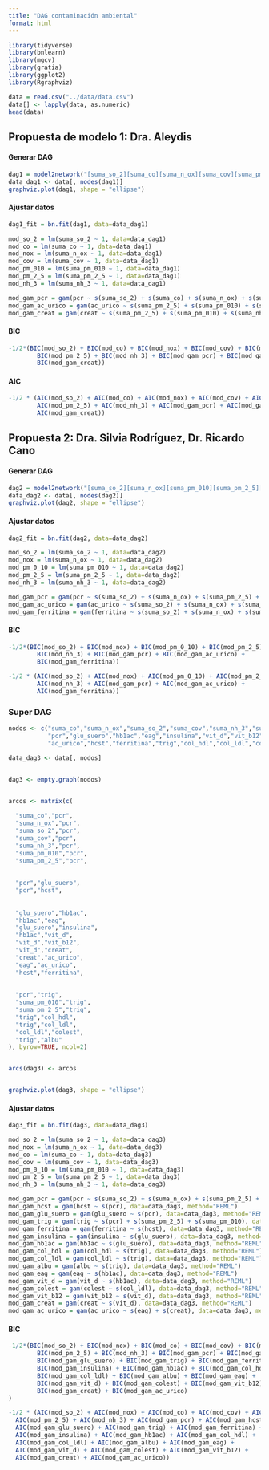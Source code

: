 ```yaml
---
title: "DAG contaminación ambiental"
format: html
---
```


```r
library(tidyverse)
library(bnlearn)
library(mgcv)
library(gratia)
library(ggplot2)
library(Rgraphviz)

data = read.csv("../data/data.csv")
data[] <- lapply(data, as.numeric)
head(data)
```

## Propuesta de modelo 1: Dra. Aleydis

#### Generar DAG

```r
dag1 = model2network("[suma_so_2][suma_co][suma_n_ox][suma_cov][suma_pm_010][suma_pm_2_5][suma_nh_3][pcr|suma_so_2:suma_co:suma_n_ox:suma_cov:suma_pm_010:suma_pm_2_5:suma_nh_3][ac_urico|suma_pm_2_5:suma_pm_010:suma_nh_3][creat|suma_pm_2_5:suma_pm_010:suma_nh_3]")
data_dag1 <- data[, nodes(dag1)]
graphviz.plot(dag1, shape = "ellipse")
```

#### Ajustar datos

```r
dag1_fit = bn.fit(dag1, data=data_dag1)

mod_so_2 = lm(suma_so_2 ~ 1, data=data_dag1)
mod_co = lm(suma_co ~ 1, data=data_dag1)
mod_nox = lm(suma_n_ox ~ 1, data=data_dag1)
mod_cov = lm(suma_cov ~ 1, data=data_dag1)
mod_pm_010 = lm(suma_pm_010 ~ 1, data=data_dag1)
mod_pm_2_5 = lm(suma_pm_2_5 ~ 1, data=data_dag1)
mod_nh_3 = lm(suma_nh_3 ~ 1, data=data_dag1)

mod_gam_pcr = gam(pcr ~ s(suma_so_2) + s(suma_co) + s(suma_n_ox) + s(suma_cov) + s(suma_pm_2_5) + s(suma_pm_010) + s(suma_nh_3), data=data_dag1, method="REML")
mod_gam_ac_urico = gam(ac_urico ~ s(suma_pm_2_5) + s(suma_pm_010) + s(suma_nh_3), data=data_dag1, method="REML")
mod_gam_creat = gam(creat ~ s(suma_pm_2_5) + s(suma_pm_010) + s(suma_nh_3), data=data_dag1, method="REML")
```

#### BIC

```r
-1/2*(BIC(mod_so_2) + BIC(mod_co) + BIC(mod_nox) + BIC(mod_cov) + BIC(mod_pm_010) +
        BIC(mod_pm_2_5) + BIC(mod_nh_3) + BIC(mod_gam_pcr) + BIC(mod_gam_ac_urico) +
        BIC(mod_gam_creat))
```

#### AIC

```r
-1/2 * (AIC(mod_so_2) + AIC(mod_co) + AIC(mod_nox) + AIC(mod_cov) + AIC(mod_pm_010) +
        AIC(mod_pm_2_5) + AIC(mod_nh_3) + AIC(mod_gam_pcr) + AIC(mod_gam_ac_urico) +
        AIC(mod_gam_creat))
```

## Propuesta 2: Dra. Silvia Rodríguez, Dr. Ricardo Cano

#### Generar DAG

```r
dag2 = model2network("[suma_so_2][suma_n_ox][suma_pm_010][suma_pm_2_5][suma_nh_3][edad][pcr|suma_so_2:suma_n_ox:suma_pm_010:suma_pm_2_5:suma_nh_3:edad][ac_urico|suma_so_2:suma_n_ox:suma_pm_010:suma_pm_2_5:suma_nh_3:edad][ferritina|suma_so_2:suma_n_ox:suma_pm_010:suma_pm_2_5:suma_nh_3:edad]")
data_dag2 <- data[, nodes(dag2)]
graphviz.plot(dag2, shape = "ellipse")
```

#### Ajustar datos

```r
dag2_fit = bn.fit(dag2, data=data_dag2)

mod_so_2 = lm(suma_so_2 ~ 1, data=data_dag2)
mod_nox = lm(suma_n_ox ~ 1, data=data_dag2)
mod_pm_0_10 = lm(suma_pm_010 ~ 1, data=data_dag2)
mod_pm_2_5 = lm(suma_pm_2_5 ~ 1, data=data_dag2)
mod_nh_3 = lm(suma_nh_3 ~ 1, data=data_dag2)

mod_gam_pcr = gam(pcr ~ s(suma_so_2) + s(suma_n_ox) + s(suma_pm_2_5) + s(suma_pm_010) + s(suma_nh_3), data=data_dag2, method="REML")
mod_gam_ac_urico = gam(ac_urico ~ s(suma_so_2) + s(suma_n_ox) + s(suma_pm_2_5) + s(suma_pm_010) + s(suma_nh_3), data=data_dag2, method="REML")
mod_gam_ferritina = gam(ferritina ~ s(suma_so_2) + s(suma_n_ox) + s(suma_pm_2_5) + s(suma_pm_010) + s(suma_nh_3), data=data_dag2, method="REML")
```

#### BIC

```r
-1/2*(BIC(mod_so_2) + BIC(mod_nox) + BIC(mod_pm_0_10) + BIC(mod_pm_2_5) +
        BIC(mod_nh_3) + BIC(mod_gam_pcr) + BIC(mod_gam_ac_urico) +
        BIC(mod_gam_ferritina))
```

```r
-1/2 * (AIC(mod_so_2) + AIC(mod_nox) + AIC(mod_pm_0_10) + AIC(mod_pm_2_5) +
        AIC(mod_nh_3) + AIC(mod_gam_pcr) + AIC(mod_gam_ac_urico) +
        AIC(mod_gam_ferritina))
```


### Super DAG
```r
nodos <- c("suma_co","suma_n_ox","suma_so_2","suma_cov","suma_nh_3","suma_pm_010","suma_pm_2_5",
           "pcr","glu_suero","hb1ac","eag","insulina","vit_d","vit_b12","creat",
           "ac_urico","hcst","ferritina","trig","col_hdl","col_ldl","colest","albu")

data_dag3 <- data[, nodos]


dag3 <- empty.graph(nodos)


arcos <- matrix(c(
  
  "suma_co","pcr",
  "suma_n_ox","pcr",
  "suma_so_2","pcr",
  "suma_cov","pcr",
  "suma_nh_3","pcr",
  "suma_pm_010","pcr",
  "suma_pm_2_5","pcr",
  
  
  "pcr","glu_suero",
  "pcr","hcst",
  
  
  "glu_suero","hb1ac",
  "hb1ac","eag",
  "glu_suero","insulina",
  "hb1ac","vit_d",
  "vit_d","vit_b12",
  "vit_d","creat",
  "creat","ac_urico",
  "eag","ac_urico",
  "hcst","ferritina",
  
  
  "pcr","trig",
  "suma_pm_010","trig",
  "suma_pm_2_5","trig",
  "trig","col_hdl",
  "trig","col_ldl",
  "col_ldl","colest",
  "trig","albu"
), byrow=TRUE, ncol=2)


arcs(dag3) <- arcos


graphviz.plot(dag3, shape = "ellipse")
```

#### Ajustar datos

```r
dag3_fit = bn.fit(dag3, data=data_dag3)

mod_so_2 = lm(suma_so_2 ~ 1, data=data_dag3)
mod_nox = lm(suma_n_ox ~ 1, data=data_dag3)
mod_co = lm(suma_co ~ 1, data=data_dag3)
mod_cov = lm(suma_cov ~ 1, data=data_dag3)
mod_pm_0_10 = lm(suma_pm_010 ~ 1, data=data_dag3)
mod_pm_2_5 = lm(suma_pm_2_5 ~ 1, data=data_dag3)
mod_nh_3 = lm(suma_nh_3 ~ 1, data=data_dag3)

mod_gam_pcr = gam(pcr ~ s(suma_so_2) + s(suma_n_ox) + s(suma_pm_2_5) + s(suma_pm_010) + s(suma_nh_3) + s(suma_co) + s(suma_cov), data=data_dag3, method="REML")
mod_gam_hcst = gam(hcst ~ s(pcr), data=data_dag3, method="REML")
mod_gam_glu_suero = gam(glu_suero ~ s(pcr), data=data_dag3, method="REML")
mod_gam_trig = gam(trig ~ s(pcr) + s(suma_pm_2_5) + s(suma_pm_010), data=data_dag3, method="REML")
mod_gam_ferritina = gam(ferritina ~ s(hcst), data=data_dag3, method="REML")
mod_gam_insulina = gam(insulina ~ s(glu_suero), data=data_dag3, method="REML")
mod_gam_hb1ac = gam(hb1ac ~ s(glu_suero), data=data_dag3, method="REML")
mod_gam_col_hdl = gam(col_hdl ~ s(trig), data=data_dag3, method="REML")
mod_gam_col_ldl = gam(col_ldl ~ s(trig), data=data_dag3, method="REML")
mod_gam_albu = gam(albu ~ s(trig), data=data_dag3, method="REML")
mod_gam_eag = gam(eag ~ s(hb1ac), data=data_dag3, method="REML")
mod_gam_vit_d = gam(vit_d ~ s(hb1ac), data=data_dag3, method="REML")
mod_gam_colest = gam(colest ~ s(col_ldl), data=data_dag3, method="REML")
mod_gam_vit_b12 = gam(vit_b12 ~ s(vit_d), data=data_dag3, method="REML")
mod_gam_creat = gam(creat ~ s(vit_d), data=data_dag3, method="REML")
mod_gam_ac_urico = gam(ac_urico ~ s(eag) + s(creat), data=data_dag3, method="REML")
```

#### BIC

```r
-1/2*(BIC(mod_so_2) + BIC(mod_nox) + BIC(mod_co) + BIC(mod_cov) + BIC(mod_pm_0_10) +
        BIC(mod_pm_2_5) + BIC(mod_nh_3) + BIC(mod_gam_pcr) + BIC(mod_gam_hcst) +
        BIC(mod_gam_glu_suero) + BIC(mod_gam_trig) + BIC(mod_gam_ferritina) +
        BIC(mod_gam_insulina) + BIC(mod_gam_hb1ac) + BIC(mod_gam_col_hdl) +
        BIC(mod_gam_col_ldl) + BIC(mod_gam_albu) + BIC(mod_gam_eag) +
        BIC(mod_gam_vit_d) + BIC(mod_gam_colest) + BIC(mod_gam_vit_b12) +
        BIC(mod_gam_creat) + BIC(mod_gam_ac_urico)
)
```

```r
-1/2 * (AIC(mod_so_2) + AIC(mod_nox) + AIC(mod_co) + AIC(mod_cov) + AIC(mod_pm_0_10) +
  AIC(mod_pm_2_5) + AIC(mod_nh_3) + AIC(mod_gam_pcr) + AIC(mod_gam_hcst) +
  AIC(mod_gam_glu_suero) + AIC(mod_gam_trig) + AIC(mod_gam_ferritina) +
  AIC(mod_gam_insulina) + AIC(mod_gam_hb1ac) + AIC(mod_gam_col_hdl) +
  AIC(mod_gam_col_ldl) + AIC(mod_gam_albu) + AIC(mod_gam_eag) +
  AIC(mod_gam_vit_d) + AIC(mod_gam_colest) + AIC(mod_gam_vit_b12) +
  AIC(mod_gam_creat) + AIC(mod_gam_ac_urico))
```